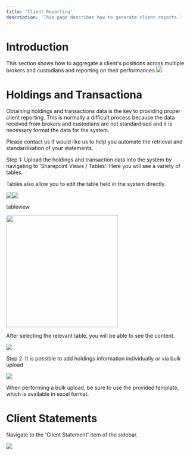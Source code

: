 ```yaml
---
title: 'Client Reporting'
description: 'This page describes how to generate client reports.'
---
```


# Introduction

This section shows how to aggregate a client's positions across multiple brokers and custodians and reporting on their performances.![](images/ClientReporting.JPG)

# Holdings and Transactiona

Obtaining holdings and transactions data is the key to providing proper client reporting. This is normally a difficult process because the data received from brokers and custodians are not standardised and it is necessary format the data for the system.&#x20;

<Info>
  Please contact us if would like us to help you automate the retrieval and standardisation of your statements.&#x20;
</Info>

Step 1: Upload the holdings and transaction data into the system by navigating to 'Sharepoint Views / Tables'.
Here you will see a variety of tables.

<Note>
  Tables also allow you to edit the table held in the system directly.&#x20;
</Note>

![](images/Tableviews.JPG)![](images/Tableviews.JPG)

tableview

<img height="300" src="images/Tabelviews.JPG" />

After selecting the relevant table, you will be able to see the content.

![](images/Holdings.JPG)

Step 2: It is possible to add holdings information individually or via bulk upload

![](images/BulkUpload.JPG)

<Info>
  When performing a bulk upload, be sure to use the provided template, which is available in excel format.&#x20;
</Info>

# Client Statements

Navigate to the 'Client Statement' item of the sidebar.

&#x20;![](images/ClientStatementSidebar.JPG)